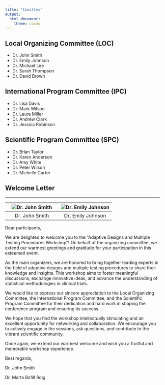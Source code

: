 ---
title: "Comittes"
output:
  html_document:
    theme: cosmo
---

<!-- # Conference Organizers -->

<style type="text/css">
h1.title {
  font-size: 36px;
  color: DarkRed;
  text-align: center;
}
</style>

## Local Organizing Committee (LOC)

- Dr. John Smith
- Dr. Emily Johnson
- Dr. Michael Lee
- Dr. Sarah Thompson
- Dr. David Brown

## International Program Committee (IPC)

- Dr. Lisa Davis
- Dr. Mark Wilson
- Dr. Laura Miller
- Dr. Andrew Clark
- Dr. Jessica Robinson

## Scientific Program Committee (SPC)

- Dr. Brian Taylor
- Dr. Karen Anderson
- Dr. Amy White
- Dr. Peter Wilson
- Dr. Michelle Carter

## Welcome Letter

<hr>

![Dr. John Smith](images/user_default.png) | ![Dr. Emily Johnson](images/user_default.png)
:---: | :---:
Dr. John Smith | Dr. Emily Johnson

Dear participants,

We are delighted to welcome you to the "Adaptive Designs and Multiple Testing Procedures Workshop"! On behalf of the organizing committee, we extend our warmest greetings and gratitude for your participation in this esteemed event.

As the main organizers, we are honored to bring together leading experts in the field of adaptive designs and multiple testing procedures to share their knowledge and insights. This workshop aims to foster meaningful discussions, exchange innovative ideas, and advance the understanding of statistical methodologies in clinical trials.

We would like to express our sincere appreciation to the Local Organizing Committee, the International Program Committee, and the Scientific Program Committee for their dedication and hard work in shaping the conference program and ensuring its success.

We hope that you find the workshop intellectually stimulating and an excellent opportunity for networking and collaboration. We encourage you to actively engage in the sessions, ask questions, and contribute to the vibrant scientific community.

Once again, we extend our warmest welcome and wish you a fruitful and memorable workshop experience.

Best regards,

Dr. John Smith

Dr. Marta Bofill Roig
